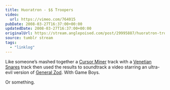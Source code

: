 ```yaml
---
title: Huoratron - $$ Troopers
video:
  url: https://vimeo.com/764015
pubDate: 2008-03-27T16:37:00+00:00
updatedDate: 2008-03-27T16:37:00+00:00
originalUrl: https://stream.anglepoised.com/post/29995887/huoratron-troopers-like-someones-mashed
source: tumblr stream
tags:
  - "linklog"
---
```


Like someone&rsquo;s mashed together a [Cursor Miner][1] track with a [Venetian Snares][2] track then used the results to soundtrack a video starring an ultra-evil version of [General Zod][3]. With Game Boys.

Or something.

[1]: http://www.myspace.com/cursorminer
[2]: http://www.venetiansnares.com/
[3]: http://www.zod2008.com/
